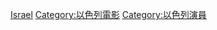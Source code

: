 {{Commonscat|Actors from Israel}}


[[Category:各國電影演員|Israel]]
[[Category:以色列電影|Category:以色列電影]]
[[Category:以色列演員|Category:以色列演員]]